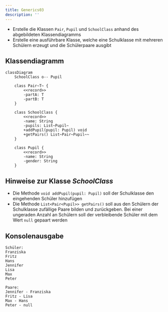 ```yaml
---
title: Generics03
description: ''
---
```



- Erstelle die Klassen `Pair`, `Pupil` und `SchoolClass` anhand des abgebildeten
  Klassendiagramms
- Erstelle eine ausführbare Klasse, welche eine Schulklasse mit mehreren
  Schülern erzeugt und die Schülerpaare ausgibt

## Klassendiagramm

```mermaid
classDiagram
    SchoolClass o-- Pupil

    class Pair~T~ {
        <<record>>
        -partA: T
        -partB: T
    }

    class SchoolClass {
        <<record>>
        -name: String
        -pupils: List~Pupil~
        +addPupil(pupil: Pupil) void
        +getPairs() List~Pair~Pupil~~
    }

    class Pupil {
        <<record>>
        -name: String
        -gender: String
    }
```

## Hinweise zur Klasse _SchoolClass_

- Die Methode `void addPupil(pupil: Pupil)` soll der Schulklasse den eingehenden
  Schüler hinzufügen
- Die Methode `List<Pair<Pupil>> getPairs()` soll aus den Schülern der
  Schulklasse zufällige Paare bilden und zurückgeben. Bei einer ungeraden Anzahl
  an Schülern soll der verbleibende Schüler mit dem Wert `null` gepaart werden

## Konsolenausgabe

```console
Schüler:
Franziska
Fritz
Hans
Jennifer
Lisa
Max
Peter

Paare:
Jennifer - Franziska
Fritz - Lisa
Max - Hans
Peter - null
```

<Exercise pullRequest="64" branchSuffix="generics/03" />
